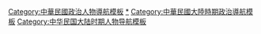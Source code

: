 [[Category:中華民國政治人物導航模板|Category:中華民國政治人物導航模板]]
[[Category:中华民国大陆时期政治人物|*]]
[[Category:中華民國大陸時期政治導航模板|Category:中華民國大陸時期政治導航模板]]
[[Category:中华民国大陆时期人物导航模板|Category:中华民国大陆时期人物导航模板]]